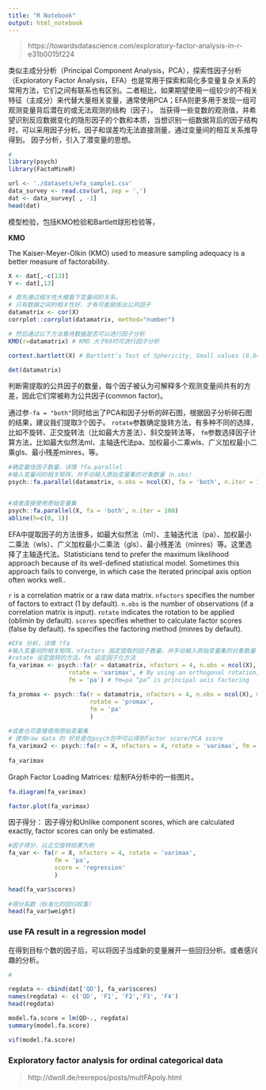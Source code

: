 ```yaml
---
title: "R Notebook"
output: html_notebook
---
```



> https://towardsdatascience.com/exploratory-factor-analysis-in-r-e31b0015f224



类似主成分分析（Principal Component Analysis，PCA），探索性因子分析（Exploratory Factor Analysis，EFA）也是常用于探索和简化多变量复杂关系的常用方法，它们之间有联系也有区别。二者相比，如果期望使用一组较少的不相关特征（主成分）来代替大量相关变量，通常使用PCA；EFA则更多用于发现一组可观测变量背后潜在的或无法观测的结构（因子）。 当获得一些变数的观测值，并希望识别反应数据变化的隐形因子的个数和本质，当想识别一组数据背后的因子结构时，可以采用因子分析。因子和误差均无法直接测量，通过变量间的相互关系推导得到。
因子分析，引入了潜变量的思想。

```r
# 
library(psych)
library(FactoMineR)
```

```r
url <- './datasets/efa_sample1.csv'
data_survey <- read.csv(url, sep = ',')
dat <- data_survey[ , -1] 
head(dat)
```

模型检验，包括KMO检验和Bartlett球形检验等，

**KMO** 

The Kaiser-Meyer-Olkin (KMO) used to measure sampling adequacy is a better measure of factorability.

```r
X <- dat[,-c(13)]
Y <- dat[,13]

# 首先通过相关性大概看下变量间的关系。
# 只有数据之间的相关性好，才有可能提炼出公共因子
datamatrix <- cor(X)
corrplot::corrplot(datamatrix, method="number")

# 然后通过以下方法看待数据是否可以进行因子分析
KMO(r=datamatrix) # KMO 大于60时可进行因子分析

cortest.bartlett(X) # Bartlett’s Test of Sphericity, Small values (8.84e-290 < 0.05) of the significance level indicate that a factor analysis may be useful with our data.

det(datamatrix)
```

判断需提取的公共因子的数量，每个因子被认为可解释多个观测变量间共有的方差，因此它们常被称为公共因子(common factor)。

通过参`·fa = "both"`同时给出了PCA和因子分析的碎石图，根据因子分析碎石图的结果，建议我们提取3个因子。
`rotate`参数确定旋转方法，有多种不同的选择，比如不旋转、正交旋转法（比如最大方差法）、斜交旋转法等，
`fm`参数选择因子计算方法，比如最大似然法ml、主轴迭代法pa、加权最小二乘wls、广义加权最小二乘gls、最小残差minres，等。

```r
#确定最佳因子数量，详情 ?fa.parallel
#输入变量间的相关矩阵，并手动输入原始变量集的对象数量（n.obs）
psych::fa.parallel(datamatrix, n.obs = ncol(X), fa = 'both', n.iter = 100)


#或者直接使用原始变量集
psych::fa.parallel(X, fa = 'both', n.iter = 100)
abline(h=c(0, 1))

```


EFA中提取因子的方法很多，如最大似然法（ml）、主轴迭代法（pa）、加权最小二乘法（wls）、广义加权最小二乘法（gls）、最小残差法（minres）等。这里选择了主轴迭代法。Statisticians tend to prefer the maximum likelihood approach because of its well-defined statistical model. Sometimes this approach fails to converge, in which case the iterated principal axis option often works well..

`r` is a correlation matrix or a raw data matrix.
`nfactors` specifies the number of factors to extract (1 by default).
`n.obs` is the number of observations (if a correlation matrix is input).
`rotate` indicates the rotation to be applied (oblimin by default).
`scores` specifies whether to calculate factor scores (false by default).
`fm` specifies the factoring method (minres by default).


```r
#EFA 分析，详情 ?fa
#输入变量间的相关矩阵，nfactors 指定提取的因子数量，并手动输入原始变量集的对象数量（n.obs）
#rotate 设定旋转的方法，fm 设定因子化方法
fa_varimax <- psych::fa(r = datamatrix, nfactors = 4, n.obs = ncol(X), max.iter=100,
                 rotate = 'varimax', # By using an orthogonal rotation, you artificially force the two factors to be uncorrelated. 采用oblique rotation more realistic。
                 fm = 'pa') # fm=pa “pa” is principal axis factoring

fa_promax <- psych::fa(r = datamatrix, nfactors = 4, n.obs = ncol(X), max.iter=100,
                       rotate = 'promax',
                       fm = 'pa'
                       )
 
#或者也可直接使用原始变量集
# 使用raw data 的 好处是在psych包中可以得到factor score/PCA score
fa_varimax2 <- psych::fa(r = X, nfactors = 4, rotate = 'varimax', fm = 'pa', max.iter=100)
 
fa_varimax
```

Graph Factor Loading Matrices:
绘制FA分析中的一些图片。

```r
fa.diagram(fa_varimax)

factor.plot(fa_varimax)
```

因子得分：
因子得分和Unlike component scores, which are calculated exactly, factor scores can only be estimated.

```r
#因子得分，以正交旋转结果为例
fa_var <- fa(r = X, nfactors = 4, rotate = 'varimax', 
             fm = 'pa', 
             score = 'regression'
             )

head(fa_var$scores)
 
#得分系数（标准化的回归权重）
head(fa_var$weight)
```



### use FA result in a regression model

在得到目标个数的因子后，可以将因子当成新的变量展开一些回归分析。或者感兴趣的分析。

```r
# 

regdata <- cbind(dat['QD'], fa_var$scores)
names(regdata) <- c('QD', 'F1', 'F2','F3', 'F4')
head(regdata)

model.fa.score = lm(QD~., regdata)
summary(model.fa.score)

vif(model.fa.score)

```


### Exploratory factor analysis for ordinal categorical data


> http://dwoll.de/rexrepos/posts/multFApoly.html


```r

```











